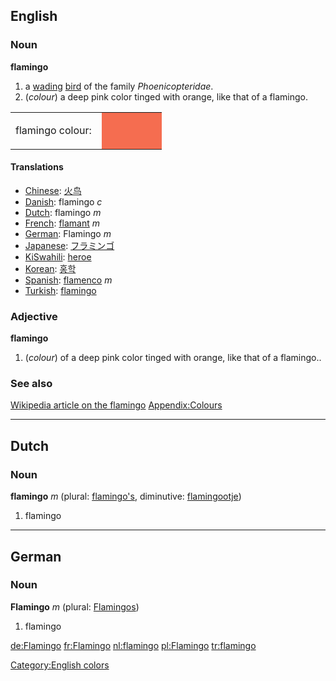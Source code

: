 ==English==
===Noun===
'''flamingo'''

# a [[wade|wading]] [[bird]] of the family ''Phoenicopteridae''.
#(''colour'') a deep pink color tinged with orange, like that of a flamingo.
<table><tr><td>flamingo colour: &nbsp;</td>
<td bgcolor="#F56D50" width="80">&nbsp; </td></tr></table>

====Translations====
*[[Chinese]]: [[火鸟]]
*[[Danish]]: flamingo ''c''
*[[Dutch]]: flamingo ''m''
*[[French]]: [[flamant]] ''m''
*[[German]]: Flamingo ''m''
*[[Japanese]]: [[フラミンゴ]]
*[[KiSwahili]]: [[heroe]]
*[[Korean]]: [[홍학]]
*[[Spanish]]: [[flamenco]] ''m''
*[[Turkish]]: [[flamingo]]

===Adjective===
'''flamingo'''
#(''colour'') of a deep pink color tinged with orange, like that of a flamingo..

===See also===
[[w:flamingo|Wikipedia article on the flamingo]]
[[Wiktionary_Appendix:Colours|Appendix:Colours]]

----
==Dutch==
===Noun===
'''flamingo''' ''m'' (plural: [[flamingo's]], diminutive: [[flamingootje]])

#flamingo

----
==German==
===Noun===
'''Flamingo''' ''m'' (plural: [[Flamingos]])

#flamingo

[[de:Flamingo]]
[[fr:Flamingo]]
[[nl:flamingo]]
[[pl:Flamingo]]
[[tr:flamingo]]

[[Category:English colors]]